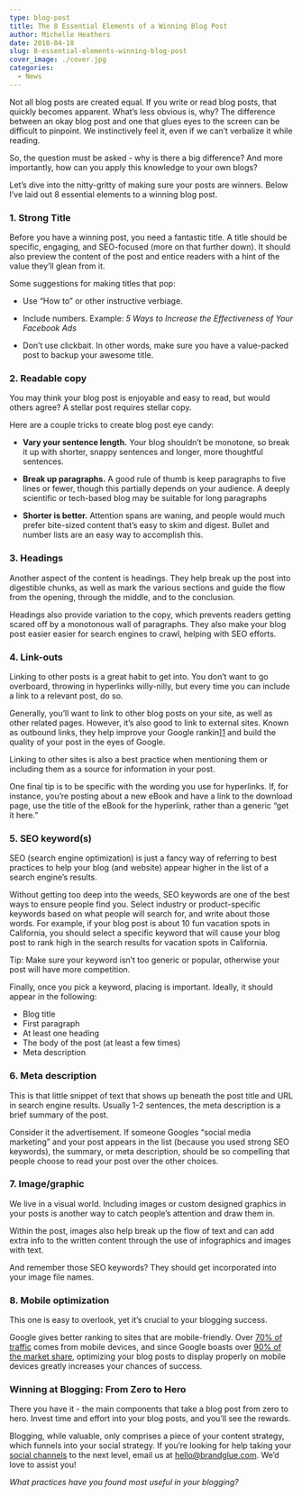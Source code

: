 ```yaml
---
type: blog-post
title: The 8 Essential Elements of a Winning Blog Post
author: Michelle Heathers
date: 2018-04-18
slug: 8-essential-elements-winning-blog-post
cover_image: ./cover.jpg
categories:
  - News
---
```


Not all blog posts are created equal. If you write or read blog posts, that
quickly becomes apparent. What’s less obvious is, why? The difference between
an okay blog post and one that glues eyes to the screen can be difficult to
pinpoint. We instinctively feel it, even if we can’t verbalize it while
reading.

So, the question must be asked - why is there a big difference? And more
importantly, how can you apply this knowledge to your own blogs?

Let’s dive into the nitty-gritty of making sure your posts are winners. Below
I’ve laid out 8 essential elements to a winning blog post.

### 1. Strong Title

Before you have a winning post, you need a fantastic title. A title should be
specific, engaging, and SEO-focused (more on that further down). It should
also preview the content of the post and entice readers with a hint of the
value they’ll glean from it.

Some suggestions for making titles that pop:

- Use “How to” or other instructive verbiage.

- Include numbers. Example: _5 Ways to Increase the Effectiveness of Your Facebook Ads_

- Don’t use clickbait. In other words, make sure you have a value-packed post to backup your awesome title.

### 2. Readable copy

You may think your blog post is enjoyable and easy to read, but would others
agree? A stellar post requires stellar copy.

Here are a couple tricks to create blog post eye candy:

- **Vary your sentence length.** Your blog shouldn’t be monotone, so break it up with shorter, snappy sentences and longer, more thoughtful sentences.

- **Break up paragraphs.** A good rule of thumb is keep paragraphs to five lines or fewer, though this partially depends on your audience. A deeply scientific or tech-based blog may be suitable for long paragraphs

- **Shorter is better.** Attention spans are waning, and people would much prefer bite-sized content that’s easy to skim and digest. Bullet and number lists are an easy way to accomplish this.

### 3. Headings

Another aspect of the content is headings. They help break up the post into
digestible chunks, as well as mark the various sections and guide the flow
from the opening, through the middle, and to the conclusion.

Headings also provide variation to the copy, which prevents readers getting
scared off by a monotonous wall of paragraphs. They also make your blog post
easier easier for search engines to crawl, helping with SEO efforts.

### 4. Link-outs

Linking to other posts is a great habit to get into. You don’t want to go
overboard, throwing in hyperlinks willy-nilly, but every time you can include
a link to a relevant post, do so.

Generally, you’ll want to link to other blog posts on your site, as well as
other related pages. However, it’s also good to link to external sites. Known
as outbound links, they help improve your Google rankin][1]
and build the quality of your post in the eyes of Google.

Linking to other sites is also a best practice when mentioning them or
including them as a source for information in your post.

One final tip is to be specific with the wording you use for hyperlinks. If,
for instance, you’re posting about a new eBook and have a link to the download
page, use the title of the eBook for the hyperlink, rather than a generic “get
it here.”

### 5. SEO keyword(s)

SEO (search engine optimization) is just a fancy way of referring to best
practices to help your blog (and website) appear higher in the list of a
search engine’s results.

Without getting too deep into the weeds, SEO keywords are one of the best ways
to ensure people find you. Select industry or product-specific keywords based
on what people will search for, and write about those words. For example, if
your blog post is about 10 fun vacation spots in California, you should select
a specific keyword that will cause your blog post to rank high in the search
results for vacation spots in California.

Tip: Make sure your keyword isn’t too generic or popular, otherwise your post
will have more competition.

Finally, once you pick a keyword, placing is important. Ideally, it should
appear in the following:

- Blog title
- First paragraph
- At least one heading
- The body of the post (at least a few times)
- Meta description

### 6. Meta description

This is that little snippet of text that shows up beneath the post title and
URL in search engine results. Usually 1-2 sentences, the meta description is a
brief summary of the post.

Consider it the advertisement. If someone Googles “social media marketing” and
your post appears in the list (because you used strong SEO keywords), the
summary, or meta description, should be so compelling that people choose to
read your post over the other choices.

### 7. Image/graphic

We live in a visual world. Including images or custom designed graphics in
your posts is another way to catch people’s attention and draw them in.

Within the post, images also help break up the flow of text and can add extra
info to the written content through the use of infographics and images with
text.

And remember those SEO keywords? They should get incorporated into your image
file names.

### 8. Mobile optimization

This one is easy to overlook, yet it’s crucial to your blogging success.

Google gives better ranking to sites that are mobile-friendly. Over [70% of traffic][2] comes from mobile devices, and since Google boasts over [90% of the market share][3], optimizing your blog posts to display properly on mobile devices greatly
increases your chances of success.

### Winning at Blogging: From Zero to Hero

There you have it - the main components that take a blog post from zero
to hero. Invest time and effort into your blog posts, and you’ll see the
rewards.

Blogging, while valuable, only comprises a piece of your content strategy,
which funnels into your social strategy. If you’re looking for help taking
your [social channels][4] to the next level, email us at hello@brandglue.com. We’d love to assist you!

_What practices have you found most useful in your blogging?_

[1]: https://www.shoutmeloud.com/seo-benefits-and-tips-for-outbound-links.html
[2]: https://www.zenithmedia.com/smartphone-penetration-reach-66-2018/
[3]: https://www.netmarketshare.com/search-engine-market-share.aspx?options=%7B%22filter%22%3A%7B%22%24and%22%3A%5B%7B%22deviceType%22%3A%7B%22%24in%22%3A%5B%22Mobile%22%5D%7D%7D%5D%7D%2C%22dateLabel%22%3A%22Trend%22%2C%22attributes%22%3A%22share%22%2C%22group%22%3A%22searchEngine%22%2C%22sort%22%3A%7B%22share%22%3A-1%7D%2C%22id%22%3A%22searchEnginesDesktop%22%2C%22dateInterval%22%3A%22Monthly%22%2C%22dateStart%22%3A%222017-04%22%2C%22dateEnd%22%3A%222018-03%22%2C%22plotKeys%22%3A%5B%7B%22searchEngine%22%3A%22Google%22%7D%2C%7B%22searchEngine%22%3A%22Baidu%22%7D%2C%7B%22searchEngine%22%3A%22Bing%22%7D%2C%7B%22searchEngine%22%3A%22Yahoo!%22%7D%2C%7B%22searchEngine%22%3A%22Yandex%22%7D%5D%2C%22tableOrder%22%3A%5B%5B2%2C%22desc%22%5D%5D%2C%22segments%22%3A%22-1000%22%7D
[4]: /services
